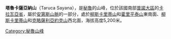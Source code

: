 {{Coord|13|44|51|S|70|41|50|W|display=title}}

'''塔魯卡薩亞納山'''（Taruca Sayana），是[[秘魯|秘魯]]的山峰，位於該國南部[[普諾大區|普諾大區]]的[[卡拉瓦亞省|卡拉瓦亞省]]，屬於[[安第斯山脈|安第斯山脈]]的一部分，處於[[柳斯卡里蒂山_(庫斯科-普諾)|柳斯卡里蒂山]]和[[霍里平泰山|霍里平泰山]]東南面、[[柳斯卡里蒂山_(普諾大區)|柳斯卡里蒂山]]和[[克略薩利亞約克山|克略薩利亞約克山]]西北面，海拔高度5,200米。

{{Peru-geo-stub}}
[[Category:秘魯山峰|Category:秘魯山峰]]